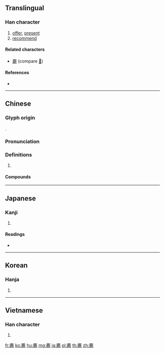 {{character info/new}}
{{also|荐}}
==Translingual==

===Han character===
{{Han char|rn=140|rad=艸|as=13|sn=19|four=44227|canj=TIXF}}

# [[offer]], [[present]]
# [[recommend]]

====Related characters====
* [[鹿]] (compare [[𢊁]])

====References====
* {{Han ref|kx=1062.020|dkj=32143|dj=1526.090|hdz=53305.110|uh=85A6|ud=34214|bh=C2CB|bd=49867}}

----

==Chinese==
{{zh-forms|s=荐}}

===Glyph origin===
{{Han etym}}
{{Han compound|艸|𢊁|t1=grass|t2=[[bison]]|ls=ic}}.

===Pronunciation===
{{zh-pron
|m=jiàn
|c=zin3
|mc=y
|oc=y
|cat=
}}

===Definitions===
{{zh-hanzi}}

# {{rfdef|zh}}

====Compounds====
{{zh-der|保薦|寢薦|引薦|推薦|推薦甄選|榮膺鶚薦|殷薦|毛遂自薦|潢潦可薦|眾口交薦|祁奚薦仇|稱賢薦能|稿薦|自薦|舉薦|舉薦征辟|薦任|薦寢席|薦席|薦度|薦引|薦拔|薦擢|薦新祭|薦書|薦枕|薦枕席|薦紳|薦臻|薦舉|薦賢|薦賢任能|薦賢舉能|薦酒|薦酹|薦頭|薦頭店|薦骨|表薦|追薦|章甫薦履|饑饉薦臻|饗薦|首薦|鶚薦}}

----

==Japanese==

===Kanji===
{{ja-kanji|grade=c|rs=艸13}}

# {{defn|lang=ja|sort=艸13}}

====Readings====
* {{ja-readings|on=[[せん]] (sen), [[しん]] (shin)|kun=[[すすめる]] (susumeru), [[くさよもぎ]] (kusayomogi), [[こも]] (komo)|nanori=}}

----

==Korean==

===Hanja===
{{ko-hanja|hangeul=천|eumhun=|rv=cheon|mr=ch'ŏn|y=chen}}

# {{defn|lang=ko|sort=艸13}}

----

==Vietnamese==

===Han character===
{{vi-hantu|[[tiến]]|rs=艸13}}

# {{defn|lang=vi|sort=艸13}}

[[fr:薦]]
[[ko:薦]]
[[hu:薦]]
[[mg:薦]]
[[ja:薦]]
[[pl:薦]]
[[th:薦]]
[[zh:薦]]